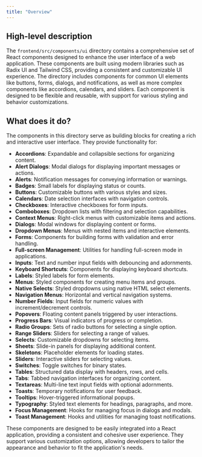 ```yaml
---
title: "Overview"
---
```


## High-level description

The `frontend/src/components/ui` directory contains a comprehensive set of React components designed to enhance the user interface of a web application. These components are built using modern libraries such as Radix UI and Tailwind CSS, providing a consistent and customizable UI experience. The directory includes components for common UI elements like buttons, forms, dialogs, and notifications, as well as more complex components like accordions, calendars, and sliders. Each component is designed to be flexible and reusable, with support for various styling and behavior customizations.

## What does it do?

The components in this directory serve as building blocks for creating a rich and interactive user interface. They provide functionality for:

- **Accordions**: Expandable and collapsible sections for organizing content.
- **Alert Dialogs**: Modal dialogs for displaying important messages or actions.
- **Alerts**: Notification messages for conveying information or warnings.
- **Badges**: Small labels for displaying status or counts.
- **Buttons**: Customizable buttons with various styles and sizes.
- **Calendars**: Date selection interfaces with navigation controls.
- **Checkboxes**: Interactive checkboxes for form inputs.
- **Comboboxes**: Dropdown lists with filtering and selection capabilities.
- **Context Menus**: Right-click menus with customizable items and actions.
- **Dialogs**: Modal windows for displaying content or forms.
- **Dropdown Menus**: Menus with nested items and interactive elements.
- **Forms**: Components for building forms with validation and error handling.
- **Full-screen Management**: Utilities for handling full-screen mode in applications.
- **Inputs**: Text and number input fields with debouncing and adornments.
- **Keyboard Shortcuts**: Components for displaying keyboard shortcuts.
- **Labels**: Styled labels for form elements.
- **Menus**: Styled components for creating menu items and groups.
- **Native Selects**: Styled dropdowns using native HTML select elements.
- **Navigation Menus**: Horizontal and vertical navigation systems.
- **Number Fields**: Input fields for numeric values with increment/decrement controls.
- **Popovers**: Floating content panels triggered by user interactions.
- **Progress Bars**: Visual indicators of progress or completion.
- **Radio Groups**: Sets of radio buttons for selecting a single option.
- **Range Sliders**: Sliders for selecting a range of values.
- **Selects**: Customizable dropdowns for selecting items.
- **Sheets**: Slide-in panels for displaying additional content.
- **Skeletons**: Placeholder elements for loading states.
- **Sliders**: Interactive sliders for selecting values.
- **Switches**: Toggle switches for binary states.
- **Tables**: Structured data display with headers, rows, and cells.
- **Tabs**: Tabbed navigation interfaces for organizing content.
- **Textareas**: Multi-line text input fields with optional adornments.
- **Toasts**: Temporary notifications for user feedback.
- **Tooltips**: Hover-triggered informational popups.
- **Typography**: Styled text elements for headings, paragraphs, and more.
- **Focus Management**: Hooks for managing focus in dialogs and modals.
- **Toast Management**: Hooks and utilities for managing toast notifications.

These components are designed to be easily integrated into a React application, providing a consistent and cohesive user experience. They support various customization options, allowing developers to tailor the appearance and behavior to fit the application's needs.